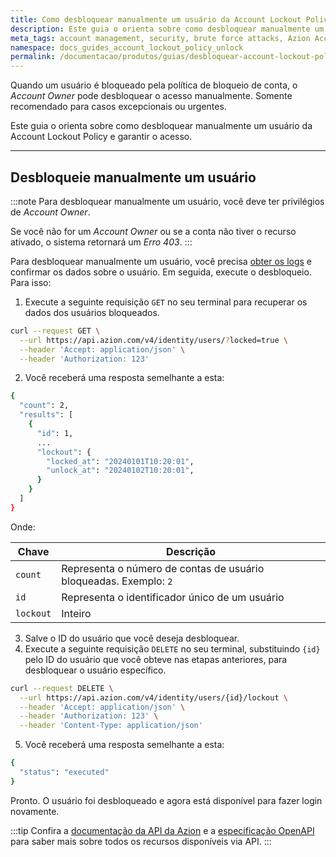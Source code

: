```yaml
---
title: Como desbloquear manualmente um usuário da Account Lockout Policy
description: Este guia o orienta sobre como desbloquear manualmente um usuário da Account Lockout Policy e garantir o acesso.
meta_tags: account management, security, brute force attacks, Azion Account Lockout Policy
namespace: docs_guides_account_lockout_policy_unlock
permalink: /documentacao/produtos/guias/desbloquear-account-lockout-policy/
---
```



Quando um usuário é bloqueado pela política de bloqueio de conta, o *Account Owner* pode desbloquear o acesso manualmente. Somente recomendado para casos excepcionais ou urgentes.

Este guia o orienta sobre como desbloquear manualmente um usuário da Account Lockout Policy e garantir o acesso.

<LinkButton link="/pt-br/documentacao/produtos/gestao-de-contas/account-lockout-policy/" label="Saiba mais sobre Account Lockout Policy" severity="secondary" target="_blank" />

---

## Desbloqueie manualmente um usuário

:::note
Para desbloquear manualmente um usuário, você deve ter privilégios de *Account Owner*.

Se você não for um *Account Owner* ou se a conta não tiver o recurso ativado, o sistema retornará um *Erro 403*.
:::

Para desbloquear manualmente um usuário, você precisa [obter os logs](/pt-br/documentacao/produtos/guias/account-lockout-policy-logs/) e confirmar os dados sobre o usuário. Em seguida, execute o desbloqueio. Para isso:

1. Execute a seguinte requisição `GET` no seu terminal para recuperar os dados dos usuários bloqueados.

```bash
curl --request GET \
  --url https://api.azion.com/v4/identity/users/?locked=true \
  --header 'Accept: application/json' \
  --header 'Authorization: 123'
```

2. Você receberá uma resposta semelhante a esta:

```bash
{
  "count": 2,
  "results": [
    {
      "id": 1,
      ...
      "lockout": {
        "locked_at": "20240101T10:20:01",
        "unlock_at": "20240102T10:20:01",
      }
    }
  ]
}
```

Onde:

| Chave | Descrição |
| ----------- | ----------- |
| `count` | Representa o número de contas de usuário bloqueadas. Exemplo: `2` |
| `id` | Representa o identificador único de um usuário |
| `lockout` | Inteiro | Representa o período durante o qual a conta do usuário ficará bloqueada, com `locked_at` sendo o timestamp para o início e `unlock_at` indicando quando o bloqueio terminará |

3. Salve o ID do usuário que você deseja desbloquear.
4. Execute a seguinte requisição `DELETE` no seu terminal, substituindo `{id}` pelo ID do usuário que você obteve nas etapas anteriores, para desbloquear o usuário específico.

```bash
curl --request DELETE \
  --url https://api.azion.com/v4/identity/users/{id}/lockout \
  --header 'Accept: application/json' \
  --header 'Authorization: 123' \
  --header 'Content-Type: application/json'
```

5. Você receberá uma resposta semelhante a esta:

```bash
{
  "status": "executed"
}
```

Pronto. O usuário foi desbloqueado e agora está disponível para fazer login novamente.

:::tip
Confira a [documentação da API da Azion](https://api.azion.com/) e a [especificação OpenAPI](https://github.com/aziontech/azionapi-openapi/) para saber mais sobre todos os recursos disponíveis via API.
:::